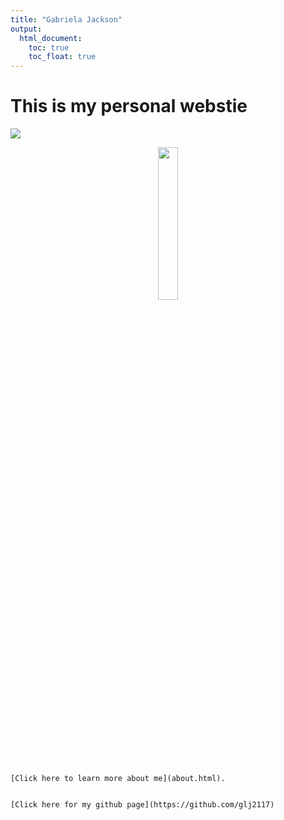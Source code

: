 ```yaml
---
title: "Gabriela Jackson"
output: 
  html_document:
    toc: true
    toc_float: true
---
```


# This is my personal webstie


![](images/IMG_7327.jpg)

<center>
<img src="images/IMG7327.jpg" style="width:25%">
</center>

```

[Click here to learn more about me](about.html).


[Click here for my github page](https://github.com/glj2117) 

 ```
